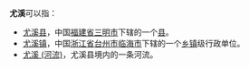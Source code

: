 '''尤溪'''可以指：
*[[尤溪县|尤溪县]]，中国[[福建省|福建省]][[三明市|三明市]]下辖的一个[[县|县]]。
*[[尤溪镇|尤溪镇]]，中国[[浙江省|浙江省]][[台州市|台州市]][[临海市|临海市]]下辖的一个[[乡镇|乡镇]]级行政单位。
*[[尤溪_(河流)|尤溪 (河流)]]，尤溪县境内的一条河流。
{{disambig|cat=二字消歧義}}